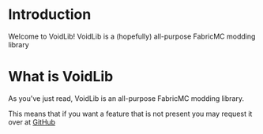 # Introduction
 
Welcome to VoidLib! VoidLib is a (hopefully) all-purpose FabricMC modding library

# What is VoidLib

As you've just read, VoidLib is an all-purpose FabricMC modding library.

This means that if you want a feature that is not present you may request it over at [GitHub](https://github.com/TeamVoided/VoidLib)